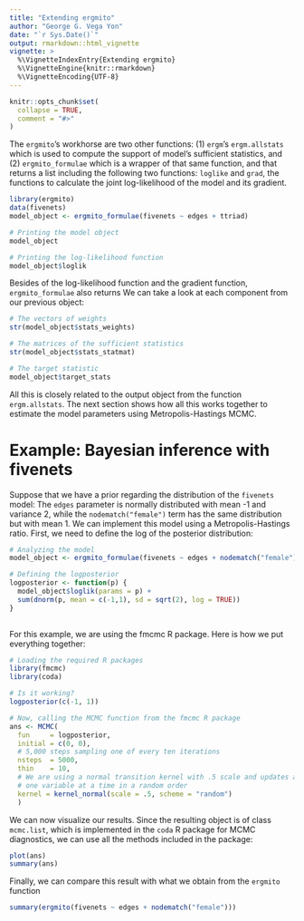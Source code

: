 ```yaml
---
title: "Extending ergmito"
author: "George G. Vega Yon"
date: "`r Sys.Date()`"
output: rmarkdown::html_vignette
vignette: >
  %\VignetteIndexEntry{Extending ergmito}
  %\VignetteEngine{knitr::rmarkdown}
  %\VignetteEncoding{UTF-8}
---
```


```r
knitr::opts_chunk$set(
  collapse = TRUE,
  comment = "#>"
)
```

The `ergmito`'s workhorse are two other functions: (1) `ergm`'s `ergm.allstats`
which is used to compute the support of model's sufficient statistics, and (2)
`ergmito_formulae` which is a wrapper of that same function, and that returns a
list including the following two functions: `loglike` and `grad`, the functions
to calculate the joint log-likelihood of the model and its gradient.

```r
library(ergmito)
data(fivenets)
model_object <- ergmito_formulae(fivenets ~ edges + ttriad)

# Printing the model object
model_object

# Printing the log-likelihood function
model_object$loglik
```

Besides of the log-likelihood function and the gradient function,
`ergmito_formulae` also returns We can take a look at each component from our previous object:

```r
# The vectors of weights
str(model_object$stats_weights)

# The matrices of the sufficient statistics
str(model_object$stats_statmat)

# The target statistic
model_object$target_stats
```

All this is closely related to the output object from the function `ergm.allstats`.
The next section shows how all this works together to estimate the model parameters
using Metropolis-Hastings MCMC.

# Example: Bayesian inference with fivenets

Suppose that we have a prior regarding the distribution of the `fivenets` model:
The `edges` parameter is normally distributed with mean -1 and variance 2, while
the `nodematch("female")` term has the same distribution but with mean 1. We can
implement this model using a Metropolis-Hastings ratio. First, we need to define
the log of the posterior distribution:

```r
# Analyzing the model
model_object <- ergmito_formulae(fivenets ~ edges + nodematch("female")) 

# Defining the logposterior
logposterior <- function(p) {
  model_object$loglik(params = p) + 
  sum(dnorm(p, mean = c(-1,1), sd = sqrt(2), log = TRUE))
}
 
```

For this example, we are using the fmcmc R package. Here is how we put
everything together:

```r
# Loading the required R packages
library(fmcmc)
library(coda)

# Is it working?
logposterior(c(-1, 1))

# Now, calling the MCMC function from the fmcmc R package
ans <- MCMC(
  fun     = logposterior,
  initial = c(0, 0),
  # 5,000 steps sampling one of every ten iterations
  nsteps  = 5000,
  thin    = 10,
  # We are using a normal transition kernel with .5 scale and updates are done
  # one variable at a time in a random order
  kernel = kernel_normal(scale = .5, scheme = "random")
  )
```

We can now visualize our results. Since the resulting object is of class `mcmc.list`,
which is implemented in the `coda` R package for MCMC diagnostics, we can use
all the methods included in the package:

```r
plot(ans)
summary(ans)
```

Finally, we can compare this result with what we obtain from the `ergmito` function

```r
summary(ergmito(fivenets ~ edges + nodematch("female")))
```



